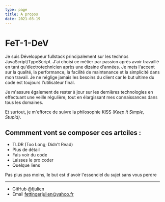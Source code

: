 ```yaml
---
type: page
title: À propos
date: 2021-03-19
---
```


# FeT-1-DeV

Je suis Développeur fullstack principalement sur les technos JavaScript/TypeScript. J'ai choisi ce métier par passion après avoir travaillé en tant qu'électrotechnicien après une dizaine d'années. Je mets l'accent sur la qualité, la performance, la facilité de maintenance et la simplicité dans mon travail. Je ne néglige jamais les besoins du client car le but ultime du code est toujours l'utilisateur final.

Je m'assure également de rester à jour sur les dernières technologies en effectuant une veille régulière, tout en élargissant mes connaissances dans tous les domaines.

Et surtout, je m'efforce de suivre la philosophie KISS _(Keep it Simple, Stupid)_.

## Commment vont se composer ces artciles :

- TLDR (Too Long; Didn't Read)
- Plus de détail
- Fais voir du code
- Laisses le pro coder
- Quelque liens

Pas plus pas moins, le but est d'avoir l'essenciel du sujet sans vous perdre

---

- GitHub [@fjulien](https://github.com/fjulien)
- Email fettingerjulien@yahoo.fr
